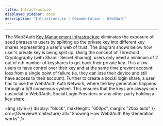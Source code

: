 ```yaml
---
title: Infrastructure
displayed_sidebar: docs
description: "Infrastructure | Documentation - Web3Auth"
---
```



---

The Web3Auth [Key Management Infrastructure](./key-management) eliminates the exposure of seed phrases to users by splitting up the private key into
different key shares representing a user's web of trust. The diagram shows below how user's private key is being split up. Using the concept of
Threshold Cryptography (with Shamir Secret Sharing), users only need a minimum of 2 out of nth number of keyshares to get back their private key. This
allow users to have control over their key and at the same time prevent account loss from a single point of failure (ie, they can lose their device
and still have access to their account). Further to create a social login share, a user has to use the Web3Auth Auth Network, where the key generation
happens through a 5/9 consensus system. This ensures that the keys are always non custodial to Web3Auth, Social Login Providers or any other party
holding a key share.

<img
  style={{ display: "block", maxHeight: "600px", margin: "20px auto" }}
  src={OverviewArchitecture}
  alt="Showing How Web3Auth Key Generation works"
/>
